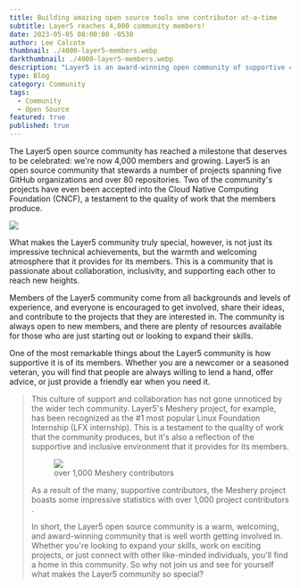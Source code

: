 ```yaml
---
title: Building amazing open source tools one contributor at-a-time
subtitle: Layer5 reaches 4,000 community members!
date: 2023-05-05 08:00:00 -0530
author: Lee Calcote
thumbnail: ./4000-layer5-members.webp
darkthumbnail: ./4000-layer5-members.webp
description: "Layer5 is an award-winning open community of supportive contributors"
type: Blog
category: Community
tags:
  - Community
  - Open Source
featured: true
published: true
---
```




<BlogWrapper>

The Layer5 open source community has reached a milestone that deserves to be celebrated: we're now 4,000 members and growing. Layer5 is an open source community that stewards a number of projects spanning five GitHub organizations and over 80 repositories. Two of the community's projects have even been accepted into the Cloud Native Computing Foundation (CNCF), a testament to the quality of work that the members produce.

<img src={mesheryMostPopular} className="image-left-no-shadow" />

What makes the Layer5 community truly special, however, is not just its impressive technical achievements, but the warmth and welcoming atmosphere that it provides for its members. This is a community that is passionate about collaboration, inclusivity, and supporting each other to reach new heights.

Members of the Layer5 community come from all backgrounds and levels of experience, and everyone is encouraged to get involved, share their ideas, and contribute to the projects that they are interested in. The community is always open to new members, and there are plenty of resources available for those who are just starting out or looking to expand their skills.

<p>
  One of the most remarkable things about the Layer5 community is how supportive
  it is of its members. Whether you are a newcomer or a seasoned veteran, you
  will find that people are always willing to lend a hand, offer advice, or just
  provide a friendly ear when you need it.
</p>

<Blockquote
  quote="Thank you for recognising me as a Layer5 member. It is an honour for me to be part of such a welcoming community. Even the smallest contributions are recognised. I am learning new things every day and so happy to belong to this community."
  person="Naureen"
/>

This culture of support and collaboration has not gone unnoticed by the wider tech community. Layer5's Meshery project, for example, has been recognized as the #1 most popular Linux Foundation Internship (LFX internship). This is a testament to the quality of work that the community produces, but it's also a reflection of the supportive and inclusive environment that it provides for its members.

<Link to="meshery-surpasses-1000-contributors">
  <figure className="imgWithCaption">
    <img src={Playfield} />
    <figcaption style={{textAlign: "center"}}>
      over 1,000 Meshery contributors
      <br />
    </figcaption>
  </figure>
</Link>
As a result of the many, supportive contributors, the Meshery project boasts some
impressive statistics with <Link to="/blog/community/meshery-surpasses-1000-contributors">over 1,000 project contributors</Link>
.

In short, the Layer5 open source community is a warm, welcoming, and award-winning community that is well worth getting involved in. Whether you're looking to expand your skills, work on exciting projects, or just connect with other like-minded individuals, you'll find a home in this community. So why not join us and see for yourself what makes the <Link to="/community">Layer5 community</Link> so special?

</BlogWrapper>
